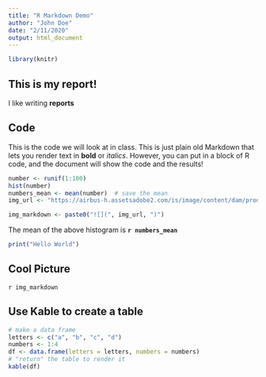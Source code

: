 ```yaml
---
title: "R Markdown Demo"
author: "John Doe"
date: "2/11/2020"
output: html_document
---
```


```r
library(knitr)
```

## This is my report!

I like writing **reports**

## Code

This is the code we will look at in class. This is just plain old Markdown that lets you render text in **bold** or _italics_. However, you can put in a block of R code, and the document will show the code and the results!

```r
number <- runif(1:100)
hist(number)
numbers_mean <- mean(number)  # save the mean 
img_url <- "https://airbus-h.assetsadobe2.com/is/image/content/dam/products-and-solutions/commercial-aircraft/a350-family/a350-1000/A350-1000_Iquluit_cold_test_-_aurora_borealis.jpg"

img_markdown <- paste0("![](", img_url, ")")
```

The mean of the above histogram is **`r numbers_mean`**

```r
print("Hello World")
```

## Cool Picture
`r img_markdown`


## Use Kable to create a table
```r
# make a data frame 
letters <- c("a", "b", "c", "d") 
numbers <- 1:4 
df <- data.frame(letters = letters, numbers = numbers)
# "return" the table to render it 
kable(df) 
```
